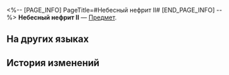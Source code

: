 <%-- [PAGE_INFO]
PageTitle=#Небесный нефрит II#
[END_PAGE_INFO] --%>
{{Предмет Инфобокс
|id          = 252404
|Изображение = Предмет Небесный нефрит II.png
|Тип         = 
|Инвентарь   = 
|Редкость    = 5
|Эффект      = 
|Описание    = Соберите набор карточек воспоминаний, чтобы получить усиление.
}}
{{Описание|Ваши воспоминания об Освоении могут стать источником вдохновения для игры.}}
'''Небесный нефрит II''' — [[Предмет]].

==На других языках==
{{На других языках
|en   = Celestial Jade (II)
|zhs  = 帝垣琼玉牌-Ⅱ
|zht  = 帝垣瓊玉牌-Ⅱ
|ja   = 帝垣美玉牌-II
|ko   = 제원 경옥패-Ⅱ
|es   = Jade celestial&nbsp;II
|fr   = Jade céleste (II)
|ru   = Небесный нефрит II
|th   = หมากหยกแห่งดวงดาว II
|vi   = Quân Bài Quỳnh Ngọc Đế Viên-II
|de   = Himmlische Jade (II)
|id   = Celestial Jade II
|pt   = Jade Celestial (II)
}}

==История изменений==
{{История изменений|3.5}}